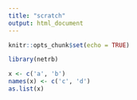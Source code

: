 ```yaml
---
title: "scratch"
output: html_document
---
```


```r
knitr::opts_chunk$set(echo = TRUE)

library(netrb)
```

```r
x <- c('a', 'b')
names(x) <- c('c', 'd')
as.list(x)
```

